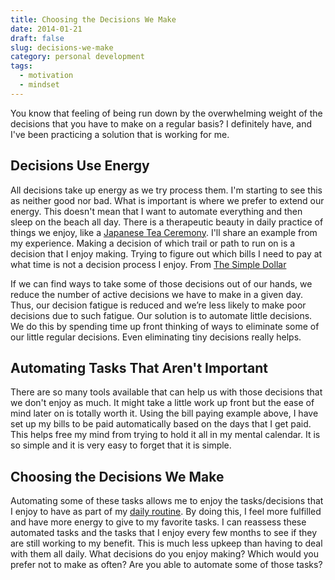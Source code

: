 ```yaml
---
title: Choosing the Decisions We Make
date: 2014-01-21
draft: false
slug: decisions-we-make
category: personal development
tags:
  - motivation
  - mindset
---
```


You know that feeling of being run down by the overwhelming weight of the decisions that you have to make on a regular basis? I definitely have, and I've been practicing a solution that is working for me.

## Decisions Use Energy

All decisions take up energy as we try process them. I'm starting to see this as neither good nor bad. What is important is where we prefer to extend our energy. This doesn't mean that I want to automate everything and then sleep on the beach all day. There is a therapeutic beauty in daily practice of things we enjoy, like a [Japanese Tea Ceremony](http://www.youtube.com/watch?v=lL9BiNuImws). I'll share an example from my experience. Making a decision of which trail or path to run on is a decision that I enjoy making. Trying to figure out which bills I need to pay at what time is not a decision process I enjoy. From [The Simple Dollar](http://www.thesimpledollar.com/automating-small-decisions/)

If we can find ways to take some of those decisions out of our hands, we reduce the number of active decisions we have to make in a given day. Thus, our decision fatigue is reduced and we’re less likely to make poor decisions due to such fatigue. Our solution is to automate little decisions. We do this by spending time up front thinking of ways to eliminate some of our little regular decisions. Even eliminating tiny decisions really helps.

## Automating Tasks That Aren't Important

There are so many tools available that can help us with those decisions that we don't enjoy as much. It might take a little work up front but the ease of mind later on is totally worth it. Using the bill paying example above, I have set up my bills to be paid automatically based on the days that I get paid. This helps free my mind from trying to hold it all in my mental calendar. It is so simple and it is very easy to forget that it is simple.

## Choosing the Decisions We Make

Automating some of these tasks allows me to enjoy the tasks/decisions that I enjoy to have as part of my [daily routine](/blog/daily-routine-freedom/ 'Creating a Daily Routine for Freedom'). By doing this, I feel more fulfilled and have more energy to give to my favorite tasks. I can reassess these automated tasks and the tasks that I enjoy every few months to see if they are still working to my benefit. This is much less upkeep than having to deal with them all daily. What decisions do you enjoy making? Which would you prefer not to make as often? Are you able to automate some of those tasks?
